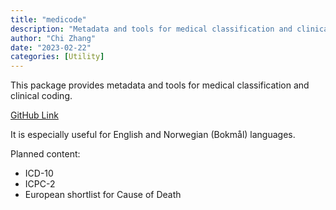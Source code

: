 ```yaml
---
title: "medicode"
description: "Metadata and tools for medical classification and clinical coding"
author: "Chi Zhang"
date: "2023-02-22"
categories: [Utility]
---
```


This package provides metadata and tools for medical classification and clinical coding. 

[GitHub Link](https://github.com/chizapoth/medicode)

It is especially useful for English and Norwegian (Bokmål) languages.

Planned content: 

* ICD-10
* ICPC-2
* European shortlist for Cause of Death
